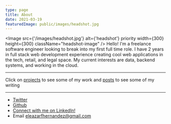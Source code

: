 ```yaml
---
type: page
title: About
date: 2021-03-19
featuredImage: public/images/headshot.jpg
---
```


<Image src={'/images/headshot.jpg'}
       alt={'headshot'}
       priority
       width={300}
       height={300}
       className="headshot-image"
/>
Hello! I'm a freelance software engineer looking to break into my first full time role.
I have 2 years in full stack web development experience creating cool web applications
in the tech, retail, and legal space. My current interests are data, backend systems,
and working in the cloud.

---
Click on [projects](/projects) to see some of my work and [posts](/posts) to see some of my writing

---

- [Twitter](https://twitter.com/ehernandezdev)
- [Github](https://github.com/ehernandez42)
- [Connect with me on LinkedIn!](https://www.linkedin.com/in/eleazarfhernandez/)
- Email eleazarfhernandez@gmail.com
